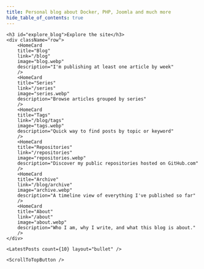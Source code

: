 ```yaml
---
title: Personal blog about Docker, PHP, Joomla and much more
hide_table_of_contents: true
---
```



<!--![Personal blog about Docker, PHP, Joomla and much more](/img/v2/welcome.webp)-->

<main>

    <h3 id="explore_blog">Explore the site</h3>
    <div className="row">
        <HomeCard
        title="Blog"
        link="/blog"
        image="blog.webp"
        description="I'm publishing at least one article by week"
        />
        <HomeCard
        title="Series"
        link="/series"
        image="series.webp"
        description="Browse articles grouped by series"
        />
        <HomeCard
        title="Tags"
        link="/blog/tags"
        image="tags.webp"
        description="Quick way to find posts by topic or keyword"
        />
        <HomeCard
        title="Repositories"
        link="/repositories"
        image="repositories.webp"
        description="Discover my public repositories hosted on GitHub.com"
        />
        <HomeCard
        title="Archive"
        link="/blog/archive"
        image="archive.webp"
        description="A timeline view of everything I've published so far"
        />
        <HomeCard
        title="About"
        link="/about"
        image="about.webp"
        description="Who I am, why I write, and what this blog is about."
        />
    </div>

    <LatestPosts count={10} layout="bullet" />

    <ScrollToTopButton />

</main>
